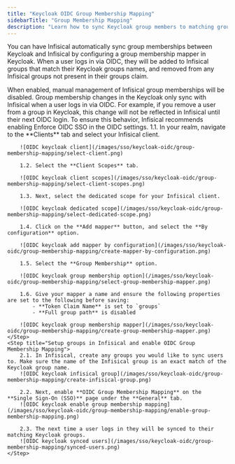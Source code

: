 ```yaml
---
title: "Keycloak OIDC Group Membership Mapping"
sidebarTitle: "Group Membership Mapping"
description: "Learn how to sync Keycloak group members to matching groups in Infisical."
---
```


You can have Infisical automatically sync group
memberships between Keycloak and Infisical by configuring a group membership mapper in Keycloak.
When a user logs in via OIDC, they will be added to Infisical groups that match their Keycloak groups names, and removed from any
Infisical groups not present in their groups claim.

<Info>
    When enabled, manual
    management of Infisical group memberships will be disabled.
</Info>

<Warning>
    Group membership changes in the Keycloak only sync with Infisical when a
    user logs in via OIDC. For example, if you remove a user from a group in Keycloak, this change will not be reflected in Infisical until their next OIDC login. To ensure this behavior, Infisical recommends enabling Enforce OIDC
    SSO in the OIDC settings.
</Warning>


<Steps>
    <Step title="Configure a group membership mapper in Keycloak">
        1.1. In your realm, navigate to the **Clients** tab and select your Infisical client.

        ![OIDC keycloak client](/images/sso/keycloak-oidc/group-membership-mapping/select-client.png)

        1.2. Select the **Client Scopes** tab.

        ![OIDC keycloak client scopes](/images/sso/keycloak-oidc/group-membership-mapping/select-client-scopes.png)

        1.3. Next, select the dedicated scope for your Infisical client.

        ![OIDC keycloak dedicated scope](/images/sso/keycloak-oidc/group-membership-mapping/select-dedicated-scope.png)

        1.4. Click on the **Add mapper** button, and select the **By configuration** option.

        ![OIDC keycloak add mapper by configuration](/images/sso/keycloak-oidc/group-membership-mapping/create-mapper-by-configuration.png)

        1.5. Select the **Group Membership** option.

        ![OIDC keycloak group membership option](/images/sso/keycloak-oidc/group-membership-mapping/select-group-membership-mapper.png)

        1.6. Give your mapper a name and ensure the following properties are set to the following before saving:
            - **Token Claim Name** is set to `groups`
            - **Full group path** is disabled

        ![OIDC keycloak group membership mapper](/images/sso/keycloak-oidc/group-membership-mapping/create-group-membership-mapper.png)
    </Step>
    <Step title="Setup groups in Infisical and enable OIDC Group Membership Mapping">
        2.1. In Infisical, create any groups you would like to sync users to. Make sure the name of the Infisical group is an exact match of the Keycloak group name.
        ![OIDC keycloak infisical group](/images/sso/keycloak-oidc/group-membership-mapping/create-infisical-group.png)

        2.2. Next, enable **OIDC Group Membership Mapping** on the **Single Sign-On (SSO)** page under the **General** tab.
        ![OIDC keycloak enable group membership mapping](/images/sso/keycloak-oidc/group-membership-mapping/enable-group-membership-mapping.png)

        2.3. The next time a user logs in they will be synced to their matching Keycloak groups.
        ![OIDC keycloak synced users](/images/sso/keycloak-oidc/group-membership-mapping/synced-users.png)
    </Step>
</Steps>